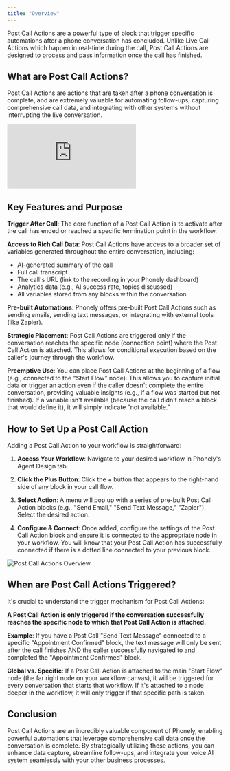 ```yaml
---
title: "Overview"
---
```


Post Call Actions are a powerful type of block that trigger specific automations after a phone conversation has concluded. Unlike Live Call Actions which happen in real-time during the call, Post Call Actions are designed to process and pass information once the call has finished.

## What are Post Call Actions?

Post Call Actions are actions that are taken after a phone conversation is complete, and are extremely valuable for automating follow-ups, capturing comprehensive call data, and integrating with other systems without interrupting the live conversation.

<iframe src="https://www.youtube.com/embed/Ftq2n62TpSs" title="Post Call Actions" frameborder="0" allow="accelerometer; autoplay; clipboard-write; encrypted-media; gyroscope; picture-in-picture; web-share" referrerpolicy="strict-origin-when-cross-origin" allowfullscreen></iframe>

## Key Features and Purpose

**Trigger After Call**: The core function of a Post Call Action is to activate after the call has ended or reached a specific termination point in the workflow.

**Access to Rich Call Data**: Post Call Actions have access to a broader set of variables generated throughout the entire conversation, including:

- AI-generated summary of the call
- Full call transcript
- The call's URL (link to the recording in your Phonely dashboard)
- Analytics data (e.g., AI success rate, topics discussed)
- All variables stored from any blocks within the conversation.

**Pre-built Automations**: Phonely offers pre-built Post Call Actions such as sending emails, sending text messages, or integrating with external tools (like Zapier).

**Strategic Placement**: Post Call Actions are triggered only if the conversation reaches the specific node (connection point) where the Post Call Action is attached. This allows for conditional execution based on the caller's journey through the workflow.

**Preemptive Use**: You can place Post Call Actions at the beginning of a flow (e.g., connected to the "Start Flow" node). This allows you to capture initial data or trigger an action even if the caller doesn't complete the entire conversation, providing valuable insights (e.g., if a flow was started but not finished). If a variable isn't available (because the call didn't reach a block that would define it), it will simply indicate "not available."

## How to Set Up a Post Call Action

Adding a Post Call Action to your workflow is straightforward:

1. **Access Your Workflow**: Navigate to your desired workflow in Phonely's Agent Design tab.

2. **Click the Plus Button**: Click the + button that appears to the right-hand side of any block in your call flow.

3. **Select Action**: A menu will pop up with a series of pre-built Post Call Action blocks (e.g., "Send Email," "Send Text Message," "Zapier"). Select the desired action.

4. **Configure & Connect**: Once added, configure the settings of the Post Call Action block and ensure it is connected to the appropriate node in your workflow. You will know that your Post Call Action has successfully connected if there is a dotted line connected to your previous block.

![Post Call Actions Overview](/home/assets/post-call-actions-overview.png)

## When are Post Call Actions Triggered?

It's crucial to understand the trigger mechanism for Post Call Actions:

**A Post Call Action is only triggered if the conversation successfully reaches the specific node to which that Post Call Action is attached.**

**Example**: If you have a Post Call "Send Text Message" connected to a specific "Appointment Confirmed" block, the text message will only be sent after the call finishes AND the caller successfully navigated to and completed the "Appointment Confirmed" block.

**Global vs. Specific**: If a Post Call Action is attached to the main "Start Flow" node (the far right node on your workflow canvas), it will be triggered for every conversation that starts that workflow. If it's attached to a node deeper in the workflow, it will only trigger if that specific path is taken.

## Conclusion

Post Call Actions are an incredibly valuable component of Phonely, enabling powerful automations that leverage comprehensive call data once the conversation is complete. By strategically utilizing these actions, you can enhance data capture, streamline follow-ups, and integrate your voice AI system seamlessly with your other business processes.
